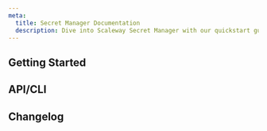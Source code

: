 ```yaml
---
meta:
  title: Secret Manager Documentation
  description: Dive into Scaleway Secret Manager with our quickstart guides, how-tos, and more.
---
```


<ProductHeader
   productName="Secret Manager"
   productLogo="secretManager"
   description="Secret Manager allows you to conveniently store, access, and share sensitive data such as passwords, API keys, and certificates."
   url="/identity-and-access-management/secret-manager/quickstart/"
   label="Secret Manager Quickstart"
/>

## Getting Started

<Grid>
    <SummaryCard
        title="Quickstart"
        icon="rocket"
        description="Learn how to create secrets and versions, in a few steps."
        label="View Quickstart"
        url="/identity-and-access-management/secret-manager/quickstart/"
    />
    <SummaryCard
        title="Concepts"
        icon="info"
        description="Core concepts that give you a better understanding of Secret Manager."
        label="View Concepts"
        url="/identity-and-access-management/secret-manager/concepts/"
    />
    <SummaryCard
        title="How-Tos"
        icon="help-circle-outline"
        description="Learn how to use Secret Manager via the Scaleway console."
        label="View How-Tos"
        url="/identity-and-access-management/secret-manager/how-to/"
    />
    <SummaryCard
        title="Additional Content"
        icon="book-open-outline"
        description="Check out in-depth information about Secret Manager."
        label="View Additional Content"
        url="/identity-and-access-management/secret-manager/reference-content/"
    />
</Grid>

## API/CLI

<Grid>
    <DefaultCard
        title="Creating and migrating a secret into a specific path using the CLI and Go"
        url="/identity-and-access-management/secret-manager/api-cli/create-secret-path-migrate/"
        label="Read more"
    />
    <DefaultCard
        title="Deploying External Secrets on Kubernetes Kapsule"
        url="/identity-and-access-management/secret-manager/api-cli/external-secrets/"
        label="Read more"
    />
    <DefaultCard
        title="Creating a database credentials secret type"
        url="/identity-and-access-management/secret-manager/api-cli/create-secret-with-type/"
        label="Read more"
    />
</Grid>

<ClickableBanner
    productLogo="cli"
    title="Secret Manager API"
    description="Manage Secret Manager using the Scaleway API."
    url="https://www.scaleway.com/en/developers/api/secret-manager/"
    label="Go to Secret Manager API"
/>

## Changelog

<ChangelogList
    productName="secret-manager"
    numberOfChanges={3}
/>
